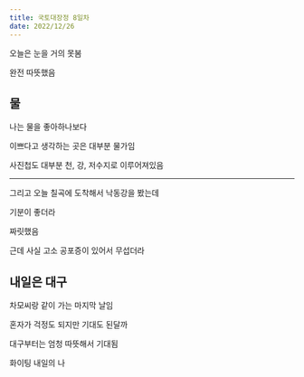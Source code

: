 ```yaml
---
title: 국토대장정 8일차
date: 2022/12/26
---
```


오늘은 눈을 거의 못봄

완전 따뜻했음

## 물

나는 물을 좋아하나보다

이쁘다고 생각하는 곳은 대부분 물가임

사진첩도 대부분 천, 강, 저수지로 이루어져있음

---

그리고 오늘 칠곡에 도착해서 낙동강을 봤는데

기분이 좋더라

짜릿했음

근데 사실 고소 공포증이 있어서 무섭더라

## 내일은 대구

차모씨랑 같이 가는 마지막 날임

혼자가 걱정도 되지만 기대도 된달까

대구부터는 엄청 따뜻해서 기대됨

화이팅 내일의 나